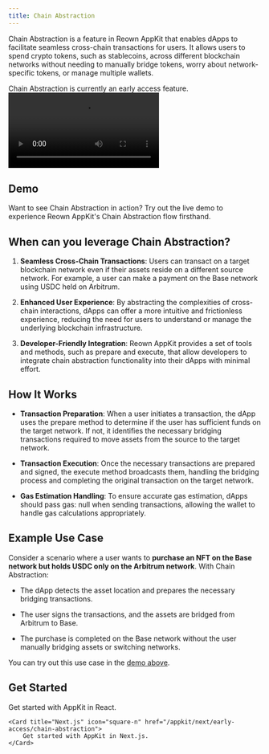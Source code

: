 ```yaml
---
title: Chain Abstraction
---
```


Chain Abstraction is a feature in Reown AppKit that enables dApps to facilitate seamless cross-chain transactions for users. It allows users to spend crypto tokens, such as stablecoins, across different blockchain networks without needing to manually bridge tokens, worry about network-specific tokens, or manage multiple wallets.

<Note>
Chain Abstraction is currently an early access feature.
</Note>

<Frame caption="Chain Abstraction Demo">
<video
  controls
  autoPlay
  className="w-full aspect-video"
  src="/images/chain-abstraction-demo.mp4"
></video>
</Frame>

## Demo

Want to see Chain Abstraction in action? Try out the live demo to experience Reown AppKit's Chain Abstraction flow firsthand. 

<CardGroup cols={2}>
    <Card icon="flask" title="Try Demo" href="https://ca-demo.reown.com/?utm_source=navbar&utm_medium=docs&utm_campaign=backlinks" external />
</CardGroup>

## When can you leverage Chain Abstraction?

1. **Seamless Cross-Chain Transactions**: Users can transact on a target blockchain network even if their assets reside on a different source network. For example, a user can make a payment on the Base network using USDC held on Arbitrum. 

2. **Enhanced User Experience**: By abstracting the complexities of cross-chain interactions, dApps can offer a more intuitive and frictionless experience, reducing the need for users to understand or manage the underlying blockchain infrastructure.

3.  **Developer-Friendly Integration**: Reown AppKit provides a set of tools and methods, such as prepare and execute, that allow developers to integrate chain abstraction functionality into their dApps with minimal effort. 

## How It Works

- **Transaction Preparation**: When a user initiates a transaction, the dApp uses the prepare method to determine if the user has sufficient funds on the target network. If not, it identifies the necessary bridging transactions required to move assets from the source to the target network.

- **Transaction Execution**: Once the necessary transactions are prepared and signed, the execute method broadcasts them, handling the bridging process and completing the original transaction on the target network.

- **Gas Estimation Handling**: To ensure accurate gas estimation, dApps should pass gas: null when sending transactions, allowing the wallet to handle gas calculations appropriately. 

## Example Use Case

Consider a scenario where a user wants to **purchase an NFT on the Base network but holds USDC only on the Arbitrum network**. With Chain Abstraction:

- The dApp detects the asset location and prepares the necessary bridging transactions.

- The user signs the transactions, and the assets are bridged from Arbitrum to Base.

- The purchase is completed on the Base network without the user manually bridging assets or switching networks.

You can try out this use case in the [demo above](#demo).

## Get Started

<CardGroup cols={2}>
    <Card title="React" icon="react" href="/appkit/react/early-access/chain-abstraction">
        Get started with AppKit in React.
    </Card>

    <Card title="Next.js" icon="square-n" href="/appkit/next/early-access/chain-abstraction">
        Get started with AppKit in Next.js.
    </Card>
</CardGroup>
